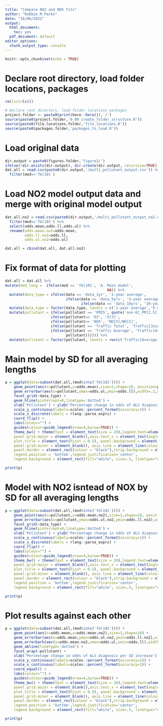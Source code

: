 ```yaml
---
title: "Compare NO2 and NOX fits"
author: "Robbie M Parks"
date: "16/06/2022"
output:
  html_document: 
    toc: yes
  pdf_document: default
editor_options: 
  chunk_output_type: console
---
```


```r
knitr::opts_chunk$set(echo = TRUE)
```

# Declare root directory, load folder locations, packages
```r
rm(list=ls())

# Declare root directory, load folder locations packages
project.folder <- paste0(print(here::here()),'/')
source(paste0(project.folder,'0_00_create_folder_structure.R'))
source(paste0(file.locations.folder,'file_locations.R'))
source(paste0(packages.folder,'packages_to_load.R'))
```

# Load original data 
```r
dir.output = paste0(figures.folder,'figure2/')
ifelse(!dir.exists(dir.output), dir.create(dir.output, recursive=TRUE), FALSE)
dat.all = read.csv(paste0(dir.output,'/multi_pollutant_output.csv')) %>%
  filter(mod=='fml101')
```

# Load NO2 model output data and merge with original model output
```r
dat.all.no2 = read.csv(paste0(dir.output,'/multi_pollutant_output_no2.csv')) %>%
  filter(mod=='fml101') %>%
  select(odds.mean,odds.ll,odds.ul) %>%
  rename(odds.mean.no2=odds.mean,
         odds.ll.no2=odds.ll,
         odds.ul.no2=odds.ul)

dat.all = cbind(dat.all, dat.all.no2)
```

# Fix format of data for plotting 
```r
dat.all = dat.all %>%
mutate(mod_long =  ifelse(mod == 'fml101', 'A. Main model',
                                               NA)) %>%
  mutate(data_type = ifelse(data == 'data_1yr', '1-year average',
                            ifelse(data == 'data_5yrs', '5-year average',
                                   ifelse(data == 'data_10yrs', '10-year average', NA)))) %>%
  mutate(data_type = factor(data_type, levels = c('1-year average','5-year average','10-year average'))) %>%
  mutate(pollutant = ifelse(pollutant == 'PM25', quote('non-EC_PM[2.5]'),
                     ifelse(pollutant== 'O3', 'O[3]',
                     ifelse(pollutant== 'NOX', 'NO[X]/NO[2]',
                     ifelse(pollutant == 'Traffic Total', 'Traffic[Joint]',
                     ifelse(pollutant == 'Traffic Average', 'Traffic[Average]',
                            pollutant)))))) %>%
  mutate(pollutant = factor(pollutant, levels = rev(c('Traffic[Average]','Traffic[Joint]', 'EC', 'NO[X]/NO[2]', 'CO',  quote('non-EC_PM[2.5]'),'PM[2.5]', 'O[3]'))))

```

# Main model by SD for all averaging lengths
```r
 
p = ggplot(data=subset(dat.all,(mod%in%c('fml101')))) +
    geom_point(aes(x=pollutant,y=odds.mean),size=1,shape=16, position=position_dodge(width=0.5)) +
    geom_errorbar(aes(x=pollutant,ymax=odds.ul,ymin=odds.ll),width=.2,size=0.5, position=position_dodge(width=0.5)) +
    facet_grid(~data_type) +
    geom_hline(yintercept=0,linetype='dotted') +
    xlab('Pollutant') + ylab('Percentage change in odds of ALS diagnosis per SD increase') +
    scale_y_continuous(labels=scales::percent_format(accuracy=1)) +
    scale_x_discrete(labels = rlang::parse_exprs) + 
    coord_flip() +
    labs(colour="") +
    guides(colour=guide_legend(nrow=4,byrow=TRUE)) +
    theme_bw() + theme(text = element_text(size = 20),legend.text=element_text(size=7.5),
    panel.grid.major = element_blank(),axis.text.x = element_text(angle=0), axis.text.y = element_text(size=20),
    plot.title = element_text(hjust = 0.5), panel.background = element_blank(),
    panel.grid.minor = element_blank(), axis.line = element_line(colour = "black"),
    panel.border = element_rect(colour = "black"),strip.background = element_blank(),
    legend.position = 'bottom',legend.justification='center',
    legend.background = element_rect(fill="white", size=.5, linetype="dotted"))

print(p)
```

# Model with NO2 isntead of NOX by SD for all averaging lengths
```r
 
p = ggplot(data=subset(dat.all,(mod%in%c('fml101')))) +
    geom_point(aes(x=pollutant,y=odds.mean.no2),size=1,shape=16, position=position_dodge(width=0.5)) +
    geom_errorbar(aes(x=pollutant,ymax=odds.ul.no2,ymin=odds.ll.no2),width=.2,size=0.5, position=position_dodge(width=0.5)) +
    facet_grid(~data_type) +
    geom_hline(yintercept=0,linetype='dotted') +
    xlab('Pollutant') + ylab('Percentage change in odds of ALS diagnosis per SD increase') +
    scale_y_continuous(labels=scales::percent_format(accuracy=1)) +
    scale_x_discrete(labels = rlang::parse_exprs) + 
    coord_flip() +
    labs(colour="") +
    guides(colour=guide_legend(nrow=4,byrow=TRUE)) +
    theme_bw() + theme(text = element_text(size = 20),legend.text=element_text(size=7.5),
    panel.grid.major = element_blank(),axis.text.x = element_text(angle=0), axis.text.y = element_text(size=20),
    plot.title = element_text(hjust = 0.5), panel.background = element_blank(),
    panel.grid.minor = element_blank(), axis.line = element_line(colour = "black"),
    panel.border = element_rect(colour = "black"),strip.background = element_blank(),
    legend.position = 'bottom',legend.justification='center',
    legend.background = element_rect(fill="white", size=.5, linetype="dotted"))

print(p)
```

# Plot results against each other
```r
 
p = ggplot(data=subset(dat.all,(mod%in%c('fml101')))) +
    geom_point(aes(x=odds.mean,y=odds.mean.no2),size=1,shape=16) +
    geom_errorbar(aes(x=odds.mean,ymax=odds.ul.no2,ymin=odds.ll.no2),width=0,size=0.5) +
    geom_errorbarh(aes(y=odds.mean.no2,xmax=odds.ul,xmin=odds.ll),width=0,size=0.5) +
    geom_abline(linetype='dotted') +
    facet_wrap(~pollutant) +
    xlab('Percentage change in odds of ALS diagnosis per SD increase') + ylab('Percentage change in odds of ALS diagnosis per SD increase\n(NO2 model)') +
    scale_y_continuous(labels=scales::percent_format(accuracy=1)) +
    scale_x_continuous(labels=scales::percent_format(accuracy=1)) +
    coord_equal() +
    labs(colour="") +
    guides(colour=guide_legend(nrow=4,byrow=TRUE)) +
    theme_bw() + theme(text = element_text(size = 20),legend.text=element_text(size=7.5),
    panel.grid.major = element_blank(),axis.text.x = element_text(angle=0), axis.text.y = element_text(size=20),
    plot.title = element_text(hjust = 0.5), panel.background = element_blank(),
    panel.grid.minor = element_blank(), axis.line = element_line(colour = "black"),
    panel.border = element_rect(colour = "black"),strip.background = element_blank(),
    legend.position = 'bottom',legend.justification='center',
    legend.background = element_rect(fill="white", size=.5, linetype="dotted"))

print(p)
```
